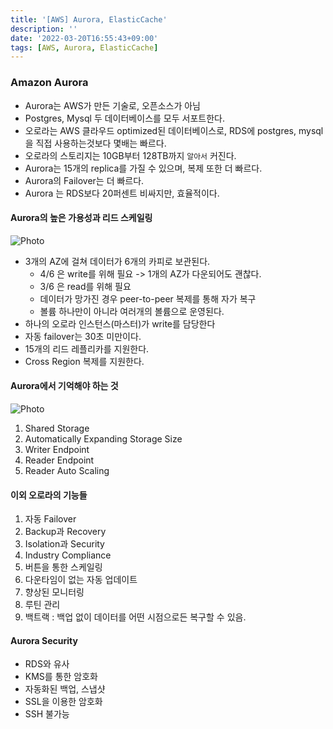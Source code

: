 ```yaml
---
title: '[AWS] Aurora, ElasticCache'
description: ''
date: '2022-03-20T16:55:43+09:00'
tags: [AWS, Aurora, ElasticCache]
---
```


### Amazon Aurora
- Aurora는 AWS가 만든 기술로, 오픈소스가 아님
- Postgres, Mysql 두 데이터베이스를 모두 서포트한다.
- 오로라는 AWS 클라우드 optimized된 데이터베이스로, RDS에 postgres, mysql을 직접 사용하는것보다 몇배는 빠르다.
- 오로라의 스토리지는 10GB부터 128TB까지 `알아서` 커진다.
- Aurora는 15개의 replica를 가질 수 있으며, 복제 또한 더 빠르다.
- Aurora의 Failover는 더 빠르다.
- Aurora 는 RDS보다 20퍼센트 비싸지만, 효율적이다.

#### Aurora의 높은 가용성과 리드 스케일링

<Image
    src='https://seongwoon-blog.s3.ap-northeast-2.amazonaws.com/images/2022-03-20-aurora.png'
    alt="Photo"
    width={300}
    height={300}
    priority
    className="next-image"
/>

- 3개의 AZ에 걸쳐 데이터가 6개의 카피로 보관된다.
    - 4/6 은 write를 위해 필요 -> 1개의 AZ가 다운되어도 괜찮다.
    - 3/6 은 read를 위해 필요
    - 데이터가 망가진 경우 peer-to-peer 복제를 통해 자가 복구
    - 볼륨 하나만이 아니라 여러개의 볼륨으로 운영된다.
- 하나의 오로라 인스턴스(마스터)가 write를 담당한다
- 자동 failover는 30초 미만이다.
- 15개의 리드 레플리카를 지원한다.
- Cross Region 복제를 지원한다.

#### Aurora에서 기억해야 하는 것

<Image
    src='https://seongwoon-blog.s3.ap-northeast-2.amazonaws.com/images/2022-03-20-aurora-remember.png'
    alt="Photo"
    width={300}
    height={200}
    priority
    className="next-image"
/>

1. Shared Storage
2. Automatically Expanding Storage Size
3. Writer Endpoint
4. Reader Endpoint
5. Reader Auto Scaling

#### 이외 오로라의 기능들
1. 자동 Failover
2. Backup과 Recovery
3. Isolation과 Security
4. Industry Compliance
5. 버튼을 통한 스케일링
6. 다운타임이 없는 자동 업데이트
7. 향상된 모니터링
8. 루틴 관리
9. 백트랙 : 백업 없이 데이터를 어떤 시점으로든 복구할 수 있음.

#### Aurora Security
- RDS와 유사
- KMS를 통한 암호화
- 자동화된 백업, 스냅샷
- SSL을 이용한 암호화
- SSH 불가능
